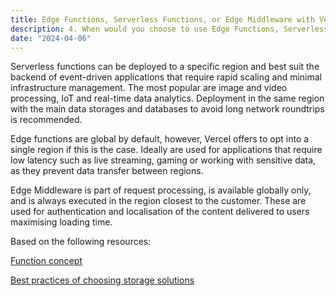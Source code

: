 ```yaml
---
title: Edge Functions, Serverless Functions, or Edge Middleware with Vercel
description: 4. When would you choose to use Edge Functions, Serverless Functions, or Edge Middleware with Vercel?
date: "2024-04-06"
---
```


Serverless functions can be deployed to a specific region and best suit the backend of event-driven applications that require rapid scaling and minimal infrastructure management. The most popular are image and video processing, IoT and real-time data analytics. Deployment in the same region with the main data storages and databases to avoid long network roundtrips is recommended.

Edge functions are global by default, however, Vercel offers to opt into a single region if this is the case. Ideally are used for applications that require low latency such as live streaming, gaming or working with sensitive data, as they prevent data transfer between regions.

Edge Middleware is part of request processing, is available globally only, and is always executed in the region closest to the customer. These are used for authentication and localisation of the content delivered to users maximising loading time.

Based on the following resources:

[Function concept](https://vercel.com/docs/functions/concepts)

[Best practices of choosing storage solutions](https://vercel.com/docs/storage#choosing-a-storage-product)

